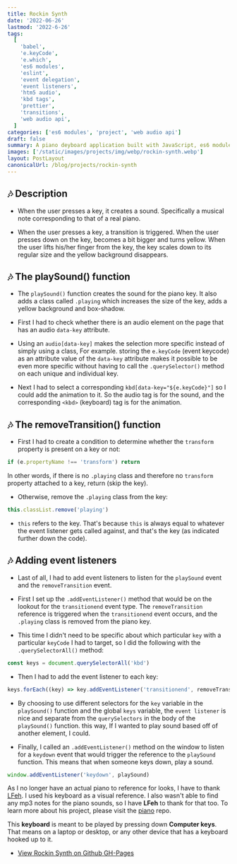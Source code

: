 ```yaml
---
title: Rockin Synth
date: '2022-06-26'
lastmod: '2022-6-26'
tags:
  [
    'babel',
    'e.keyCode',
    'e.which',
    'es6 modules',
    'eslint',
    'event delegation',
    'event listeners',
    'htm5 audio',
    'kbd tags',
    'prettier',
    'transitions',
    'web audio api',
  ]
categories: ['es6 modules', 'project', 'web audio api']
draft: false
summary: A piano deyboard application built with JavaScript, es6 modules, the Web Audio API, event delegation, Sass, and more.
images: ['/static/images/projects/img/webp/rockin-synth.webp']
layout: PostLayout
canonicalUrl: /blog/projects/rockin-synth
---
```


## 🎶 Description

- When the user presses a key, it creates a sound. Specifically a musical note corresponding to that of a real piano.

- When the user presses a key, a transition is triggered. When the user presses down on the key, becomes a bit bigger and turns yellow. When the user lifts his/her finger from the key, the key scales down to its regular size and the yellow background disappears.

## 🎶 The playSound() function

- The `playSound()` function creates the sound for the piano key. It also adds a class called `.playing` which increases the size of the key, adds a yellow background and box-shadow.

- First I had to check whether there is an audio element on the page that has an audio `data-key` attribute.

- Using an `audio[data-key]` makes the selection more specific instead of simply using a class, For example. storing the `e.keyCode` (event keycode) as an attribute value of the `data-key` attribute makes it possible to be even more specific without having to call the `.querySelector()` method on each unique and individual key.

- Next I had to select a corresponding `kbd[data-key="${e.keyCode}"]` so I could add the animation to it. So the audio tag is for the sound, and the corresponding `<kbd>` (keyboard) tag is for the animation.

## 🎶 The removeTransition() function

- First I had to create a condition to determine whether the `transform` property is present on a key or not:

```javascript
if (e.propertyName !== 'transform') return
```

In other words, if there is no `.playing` class and therefore no `transform` property attached to a key, return (skip the key).

- Otherwise, remove the `.playing` class from the key:

```javascript
this.classList.remove('playing')
```

- `this` refers to the key. That's because `this` is always equal to whatever the event listener gets called against, and that's the key (as indicated further down the code).

## 🎶 Adding event listeners

- Last of all, I had to add event listeners to listen for the `playSound` event and the `removeTransition` event.

- First I set up the `.addEventListener()` method that would be on the lookout for the `transitionend` event type. The `removeTransition` reference is triggered when the `transitionend` event occurs, and the `.playing` class is removed from the piano key.

- This time I didn't need to be specific about which particular `key` with a particular `keyCode` I had to target, so I did the following with the `.querySelectorAll()` method:

```javascript
const keys = document.querySelectorAll('kbd')
```

- Then I had to add the event listener to each key:

```javascript
keys.forEach((key) => key.addEventListener('transitionend', removeTransition))
```

- By choosing to use different selectors for the `key` variable in the `playSound()` function and the global `keys` variable, the `event listener` is nice and separate from the `querySelectors` in the body of the `playSound()` function. this way, If I wanted to play sound based off of another element, I could.

- Finally, I called an `.addEventListener()` method on the window to listen for a `keydown` event that would trigger the reference to the `playSound` function. This means that when someone keys down, play a sound.

```javascript
window.addEventListener('keydown', playSound)
```

As I no longer have an actual piano to reference for looks, I have to thank [LFeh](https://github.com/LFeh/). I used his keyboard as a visual reference. I also wasn't able to find any mp3 notes for the piano sounds, so I have **LFeh** to thank for that too. To learn more about his project, please visit the [piano](https://github.com/LFeh/piano) repo.

This **keyboard** is meant to be played by pressing down **Computer keys**. That means on a laptop or desktop, or any other device that has a keyboard hooked up to it.

- [View Rockin Synth on Github GH-Pages](https://interglobalmedia.github.io/rockin-synth/)
